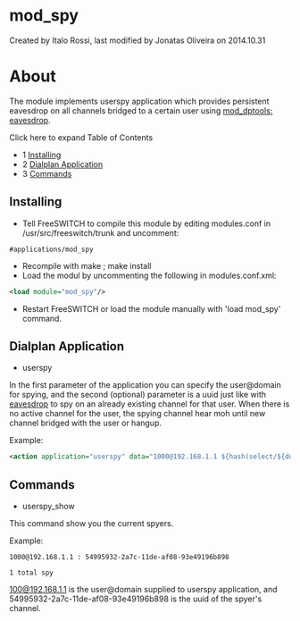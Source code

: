 
# mod_spy 

 Created by  Italo Rossi, last modified by  Jonatas Oliveira on 2014.10.31

# About

The module implements userspy application which provides persistent eavesdrop on all channels bridged to a certain user using [mod\_dptools: eavesdrop](./mod-dptools/6586529.mdx#--).

Click here to expand Table of Contents

* 1 [Installing](#installing)
* 2 [Dialplan Application](#dialplan-application)
* 3 [Commands](#commands)

## Installing

* Tell FreeSWITCH to compile this module by editing modules.conf in /usr/src/freeswitch/trunk and uncomment:  
```text  
#applications/mod_spy  
```
* Recompile with make ; make install
* Load the modul by uncommenting the following in modules.conf.xml:  
```xml  
<load module="mod_spy"/>  
```
* Restart FreeSWITCH or load the module manually with 'load mod\_spy' command.

## Dialplan Application

* userspy

In the first parameter of the application you can specify the user@domain for spying, and the second (optional) parameter is a uuid just like with [eavesdrop](https://wiki.freeswitch.org/wiki/Misc.%5FDialplan%5FTools%5Feavesdrop "Misc. Dialplan Tools eavesdrop") to spy on an already existing channel for that user. When there is no active channel for the user, the spying channel hear moh until new channel bridged with the user or hangup.

Example:

```xml
<action application="userspy" data="1000@192.168.1.1 ${hash(select/${domain_name}-spymap/1000)}"/>
```

## Commands

* userspy\_show

This command show you the current spyers.

Example:

```text
1000@192.168.1.1 : 54995932-2a7c-11de-af08-93e49196b898

1 total spy
```

[100@192.168.1.1](mailto:100@192.168.1.1) is the user@domain supplied to userspy application, and 54995932-2a7c-11de-af08-93e49196b898 is the uuid of the spyer's channel.


